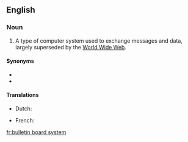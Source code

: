 {{rfc}}
==English==
{{Wikipedia}}

===Noun===
{{en-noun|head={{l|en|bulletin board}} {{l|en|system}}}}

# {{computing}} A type of computer system used to exchange messages and data, largely superseded by the [[World Wide Web]].

====Synonyms====
* {{l|en|BBS}}
* {{l|en|bulletin board service}}

====Translations====
{{trans-top|computer system to exchange messages and data}}
* Dutch: {{t|nl|bulletin board system|n}}
{{trans-mid}}
* French: {{t|fr|système babillard electronique|f}}
{{trans-bottom}}

[[fr:bulletin board system]]